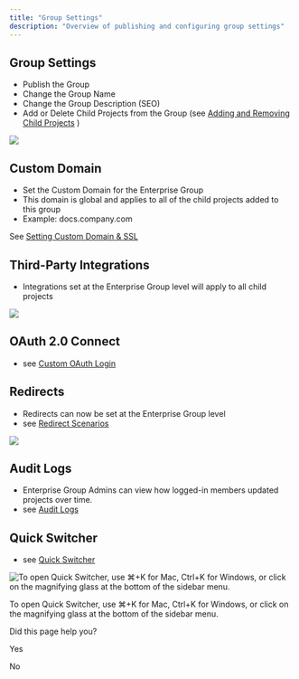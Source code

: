 ```yaml
---
title: "Group Settings"
description: "Overview of publishing and configuring group settings"
---
```

## Group Settings

*   Publish the Group
*   Change the Group Name
*   Change the Group Description (SEO)
*   Add or Delete Child Projects from the Group (see [Adding and Removing Child Projects](/ent/docs/adding-and-removing-enterprise-projects)
    )

![](https://files.readme.io/fb52d6d-ENT_GROUP.png)

## Custom Domain

*   Set the Custom Domain for the Enterprise Group
*   This domain is global and applies to all of the child projects added to this group
*   Example: docs.company.com

See [Setting Custom Domain & SSL](/ent/docs/custom-domain-settings)

## Third-Party Integrations

*   Integrations set at the Enterprise Group level will apply to all child projects

![](https://files.readme.io/a660b40-Screenshot_2023-02-23_at_7.15.18_PM.png)

## OAuth 2.0 Connect

*   see [Custom OAuth Login](/ent/docs/getting-started-with-custom-authentication)
    

## Redirects

*   Redirects can now be set at the Enterprise Group level
*   see [Redirect Scenarios](https://docs.readme.com/main/docs/redirect-scenarios)
    

![](https://files.readme.io/6100370-Screenshot_2023-02-23_at_7.16.01_PM.png)

## Audit Logs

*   Enterprise Group Admins can view how logged-in members updated projects over time.
*   see [Audit Logs](/ent/docs/audit-logs)
    

## Quick Switcher

*   see [Quick Switcher](https://docs.readme.com/main/docs/quick-switcher)
    

![To open Quick Switcher, use ⌘+K for Mac, Ctrl+K for Windows, or click on the magnifying glass at the bottom of the sidebar menu.](https://files.readme.io/f80baa8-search_in_ent_group.png)

To open Quick Switcher, use ⌘+K for Mac, Ctrl+K for Windows, or click on the magnifying glass at the bottom of the sidebar menu.

Did this page help you?

Yes

No